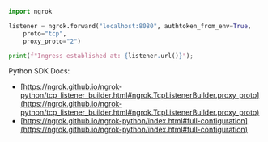 ```python
import ngrok

listener = ngrok.forward("localhost:8080", authtoken_from_env=True,
    proto="tcp",
    proxy_proto="2")

print(f"Ingress established at: {listener.url()}");
```

Python SDK Docs:

- [https://ngrok.github.io/ngrok-python/tcp_listener_builder.html#ngrok.TcpListenerBuilder.proxy_proto](https://ngrok.github.io/ngrok-python/tcp_listener_builder.html#ngrok.TcpListenerBuilder.proxy_proto)
- [https://ngrok.github.io/ngrok-python/index.html#full-configuration](https://ngrok.github.io/ngrok-python/index.html#full-configuration)
